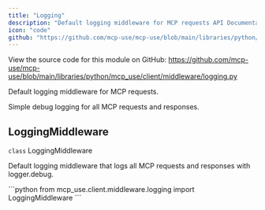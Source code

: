 ```yaml
---
title: "Logging"
description: "Default logging middleware for MCP requests API Documentation"
icon: "code"
github: "https://github.com/mcp-use/mcp-use/blob/main/libraries/python/mcp_use/client/middleware/logging.py"
---
```



<Callout type="info" title="Source Code">
View the source code for this module on GitHub: <a href='https://github.com/mcp-use/mcp-use/blob/main/libraries/python/mcp_use/client/middleware/logging.py' target='_blank' rel='noopener noreferrer'>https://github.com/mcp-use/mcp-use/blob/main/libraries/python/mcp_use/client/middleware/logging.py</a>
</Callout>

Default logging middleware for MCP requests.

Simple debug logging for all MCP requests and responses.

## LoggingMiddleware

<div>
<RandomGradientBackground className="rounded-lg p-4 w-full h-full rounded-full">
<div className="text-black">
<div className="text-black font-bold text-xl mb-2 mt-8"><code className="!text-black">class</code> LoggingMiddleware</div>

Default logging middleware that logs all MCP requests and responses with logger.debug.

</div>
</RandomGradientBackground>
```python
from mcp_use.client.middleware.logging import LoggingMiddleware
```

</div>
